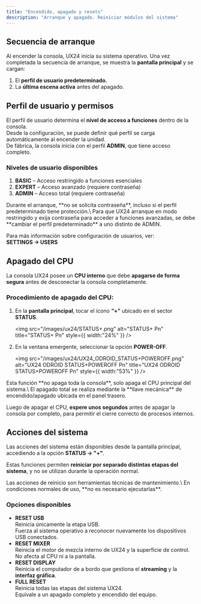 ```yaml
---
title: "Encendido, apagado y resets"
description: "Arranque y apagado. Reiniciar módulos del sistema"
---
```


## Secuencia de arranque

Al encender la consola, UX24 inicia su sistema operativo. Una vez completada la secuencia de arranque, se muestra la **pantalla principal** y se cargan:

1. El **perfil de usuario predeterminado.**
2. La **última escena activa** antes del apagado.

## Perfil de usuario y permisos

El perfil de usuario determina el **nivel de acceso a funciones** dentro de la consola.\
Desde la configuración, se puede definir qué perfil se carga automáticamente al encender la unidad.\
De fábrica, la consola inicia con el perfil **ADMIN**, que tiene acceso completo.

### Niveles de usuario disponibles

1. **BASIC** – Acceso restringido a funciones esenciales
2. **EXPERT** – Acceso avanzado (requiere contraseña)
3. **ADMIN** – Acceso total (requiere contraseña)

<Info>
  Durante el arranque, **no se solicita contraseña**, incluso si el perfil predeterminado tiene protección.\
  Para que UX24 arranque en modo restringido y exija contraseña para acceder a funciones avanzadas, se debe **cambiar el perfil predeterminado** a uno distinto de ADMIN.
</Info>

Para más información sobre configuración de usuarios, ver:\
**SETTINGS → USERS**

## Apagado del CPU

La consola UX24 posee un **CPU interno** que debe **apagarse de forma segura** antes de desconectar la consola completamente.

### Procedimiento de apagado del CPU:

1. En la **pantalla principal**, tocar el ícono **“\+”** ubicado en el sector **STATUS**.

   <img
     src="/images/ux24/STATUS+.png"
     alt="STATUS+ Pn"
     title="STATUS+ Pn"
     style={{ width:"24%" }}
   />
2. En la ventana emergente, seleccionar la opción **POWER-OFF**.

   <img
     src="/images/ux24/UX24_ODROID_STATUS+POWEROFF.png"
     alt="UX24 ODROID STATUS+POWEROFF Pn"
     title="UX24 ODROID STATUS+POWEROFF Pn"
     style={{ width:"53%" }}
   />

<Warning>
  Esta función **no apaga toda la consola**, solo apaga el CPU principal del sistema.\
  El apagado total se realiza mediante la **llave mecánica** de encendido/apagado ubicada en el panel trasero.
</Warning>

Luego de apagar el CPU, **espere unos segundos** antes de apagar la consola por completo, para permitir el cierre correcto de procesos internos.

## Acciones del sistema

Las acciones del sistema están disponibles desde la pantalla principal, accediendo a la opción **STATUS → "\+"**.

Estas funciones permiten **reiniciar por separado distintas etapas del sistema**, y no se utilizan durante la operación normal.

<Info>
  Las acciones de reinicio son herramientas técnicas de mantenimiento.\
  En condiciones normales de uso, **no es necesario ejecutarlas**.
</Info>

### Opciones disponibles

- **RESET USB**\
  Reinicia únicamente la etapa USB.\
  Fuerza al sistema operativo a reconocer nuevamente los dispositivos USB conectados.
- **RESET MIXER**\
  Reinicia el motor de mezcla interno de UX24 y la superficie de control.\
  No afecta al CPU ni a la pantalla.
- **RESET DISPLAY**\
  Reinicia el computador de a bordo que gestiona el **streaming** y la **interfaz gráfica**.
- **FULL RESET**\
  Reinicia todas las etapas del sistema UX24.\
  Equivale a un apagado completo y encendido del equipo.